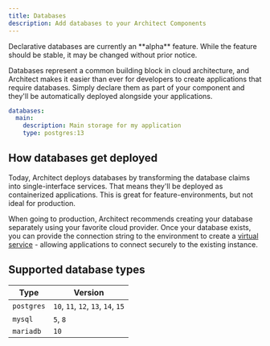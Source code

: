 ```yaml
---
title: Databases
description: Add databases to your Architect Components
---
```


<Warning>
  Declarative databases are currently an **alpha** feature. While the feature should be stable, it may
  be changed without prior notice.
</Warning>

Databases represent a common building block in cloud architecture, and Architect makes it easier than
ever for developers to create applications that require databases. Simply declare them as part of your
component and they'll be automatically deployed alongside your applications.

```yaml architect.yml
databases:
  main:
    description: Main storage for my application
    type: postgres:13
```

## How databases get deployed

Today, Architect deploys databases by transforming the database claims into single-interface services.
That means they'll be deployed as containerized applications. This is great for feature-environments,
but not ideal for production.

When going to production, Architect recommends creating your database separately using your favorite
cloud provider. Once your database exists, you can provide the connection string to the environment
to create a [virtual service](/getting-started/external-services) - allowing applications to connect securely
to the existing instance.

## Supported database types

| Type         | Version                            |
| ------------ | ---------------------------------- |
| `postgres`   | `10`, `11`, `12`, `13`, `14`, `15` |
| `mysql`      | `5`, `8` |
| `mariadb`    | `10` |